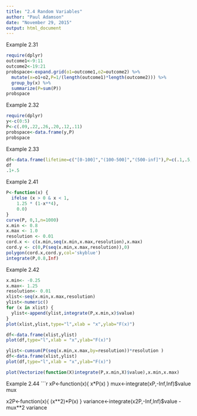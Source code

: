 ```yaml
---
title: "2.4 Random Variables"
author: "Paul Adamson"
date: "November 29, 2015"
output: html_document
---
```


Example 2.31
```r
require(dplyr)
outcome1<-9:11
outcome2<-19:21
probspace<-expand.grid(o1=outcome1,o2=outcome2) %>%
  mutate(x=o1+o2,P=1/(length(outcome1)*length(outcome2))) %>% 
  group_by(x) %>%
  summarize(P=sum(P))
probspace
```
Example 2.32
```r
require(dplyr)
y<-c(0:5)
P<-c(.09,.22,.26,.20,.12,.11)
probspace<-data.frame(y,P)
probspace
```
Example 2.33
```r
df<-data.frame(lifetime=c("[0-100]","(100-500]","(500-inf]"),P=c(.1,.5,.4))
df
.1+.5
```
Example 2.41
```r
P<-function(x) {
  ifelse (x > 0 & x < 1,
    1.25 * (1-x**4),
    0.0)
}
curve(P, 0,1,n=1000)
x.min <- 0.8
x.max <- 1.0
resolution <- 0.01
cord.x <- c(x.min,seq(x.min,x.max,resolution),x.max) 
cord.y <- c(0,P(seq(x.min,x.max,resolution)),0) 
polygon(cord.x,cord.y,col='skyblue')
integrate(P,0.8,Inf)
```

Example 2.42
```r
x.min<- -0.25
x.max<- 1.25
resolution<- 0.01
xlist<-seq(x.min,x.max,resolution)
ylist<-numeric()
for (x in xlist) {
  ylist<-append(ylist,integrate(P,x.min,x)$value)
}
plot(xlist,ylist,type="l",xlab = "x",ylab="F(x)")
```

```r
df<-data.frame(xlist,ylist)
plot(df,type="l",xlab = "x",ylab="F(x)")
```

```r
ylist<-cumsum(P(seq(x.min,x.max,by=resolution))*resolution )
df<-data.frame(xlist,ylist)
plot(df,type="l",xlab = "x",ylab="F(x)")
```

```r
plot(Vectorize(function(X)integrate(P,x.min,X)$value),x.min,x.max)
```

Example 2.44
```r
xP<-function(x){
  x*P(x)
}
mux<-integrate(xP,-Inf,Inf)$value
mux

x2P<-function(x){
  (x**2)*P(x)
}
variance<-integrate(x2P,-Inf,Inf)$value - mux**2
variance
